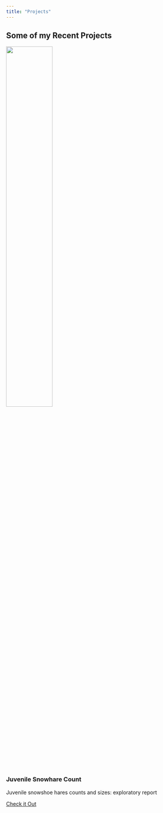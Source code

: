 ```yaml
---
title: "Projects"
---
```


<html>
  
<body>
<section class="projects" id="projects">
<h2 class="projects-title">Some of my Recent Projects</h2>
<div class="projects-container">
<div class="project-container project-card">
<img
src="download.png" style="width:50%" loading="lazy"
class="project-pic"/>
<h3 class="project-title">Juvenile Snowhare Count </h3>


<p class="project-details">
Juvenile snowshoe hares counts and sizes: exploratory report
</p>
<a  target="_blank" href="narjes_mathlouthi_snowshoe_report copy.html">Check it Out</a>
</div>


</div>
</section>
</html>
  
</body>
